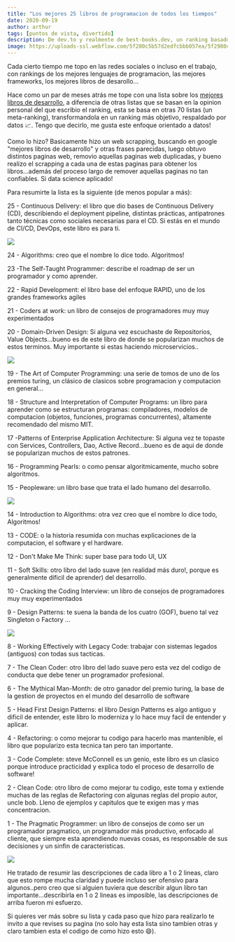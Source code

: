 ```yaml
---
title: "Los mejores 25 libros de programacion de todos los tiempos"
date: 2020-09-19
author: arthur
tags: [puntos de vista, divertido]
description: De dev.to y realmente de best-books.dev, un ranking basado en otras 70 listas de los mejores libros
image: https://uploads-ssl.webflow.com/5f280c5b57d2edfcbbb057ea/5f2980ceab04a0828d44202c_twitter_cover.png
---
```


Cada cierto tiempo me topo en las redes sociales o incluso en el trabajo, con rankings de los mejores lenguajes de programacion, las mejores frameworks, los mejores libros de desarollo...

Hace como un par de meses atrás me tope con una lista sobre los [mejores libros de desarrollo](https://www.best-books.dev/list/best-programming-books), a diferencia de otras listas que se basan en la opinion personal del que escribio el ranking, esta se basa en otras 70 listas (un meta-ranking), transformandola en un ranking más objetivo, respaldado por datos 📈. Tengo que decirlo, me gusta este enfoque orientado a datos!

Como lo hizo? Basicamente hizo un web scrapping, buscando en google "mejores libros de desarrollo" y otras frases parecidas, luego obtuvo distintos paginas web, removio aquellas paginas web duplicadas, y bueno realizo el scrapping a cada una de estas paginas para obtener los libros...además del proceso largo de remover aquellas paginas no tan confiables. Si data science aplicado!

Para resumirte la lista es la siguiente (de menos popular a más):

25 - Continuous Delivery: el libro que dio bases de Continuous Delivery (CD),
describiendo el deployment pipeline, distintas prácticas, antipatrones tanto
técnicas como sociales necesarias para el CD. Si estás en el mundo de CI/CD,
DevOps, este libro es para ti.

<Image
  src="https://uploads-ssl.webflow.com/5f280c5b57d2edfcbbb057ea/5f287f75de25badfcc4e4e34_25.jpg"
  direction="left"
  size="small"
/>

24 - Algorithms: creo que el nombre lo dice todo. Algoritmos!

23 -The Self-Taught Programmer: describe el roadmap de ser un programador y como aprender.

22 - Rapid Development: el libro base del enfoque RAPID, uno de los grandes frameworks agiles

21 - Coders at work: un libro de consejos de programadores muy muy experimentados

20 - Domain-Driven Design: Si alguna vez escuchaste de Repositorios, Value Objects...bueno es de este libro de donde se popularizan muchos de estos terminos. Muy importante si estas haciendo microservicios..

<Image
  src="https://uploads-ssl.webflow.com/5f280c5b57d2edfcbbb057ea/5f2880fe59cedfed5d24eaeb_20.jpg"
  direction="right"
  size="small"
/>

19 - The Art of Computer Programming: una serie de tomos de uno de los premios turing, un clásico de clasicos sobre programacion y computacion en general...

18 - Structure and Interpretation of Computer Programs: un libro para aprender como se estructuran programas: compiladores, modelos de computacion (objetos, funciones, programas concurrentes), altamente recomendado del mismo MIT.

17 -Patterns of Enterprise Application Architecture: Si alguna vez te topaste con Services, Controllers, Dao, Active Record...bueno es de aqui de donde se popularizan muchos de estos patrones.

16 - Programming Pearls: o como pensar algoritmicamente, mucho sobre algoritmos.

15 - Peopleware: un libro base que trata el lado humano del desarrollo.

<Image
  src="https://uploads-ssl.webflow.com/5f280c5b57d2edfcbbb057ea/5f2882e8a59aed50e3dca94f_15.jpg"
  direction="left"
  size="small"
/>

14 - Introduction to Algorithms: otra vez creo que el nombre lo dice todo, Algoritmos!

13 - CODE: o la historia resumida con muchas explicaciones de la computacion, el software y el hardware.

12 - Don't Make Me Think: super base para todo UI, UX

11 - Soft Skills: otro libro del lado suave (en realidad más duro!, porque es generalmente dificil de aprender) del desarrollo.

10 - Cracking the Coding Interview: un libro de consejos de programadores muy muy experimentados

9 - Design Patterns: te suena la banda de los cuatro (GOF), bueno tal vez Singleton o Factory ...

<Image
  src="https://uploads-ssl.webflow.com/5f280c5b57d2edfcbbb057ea/5f2930b679f7b549a4909db5_9.jpg"
  direction="left"
  size="small"
/>

8 - Working Effectively with Legacy Code: trabajar con sistemas legados (antiguos) con todas sus tacticas.

7 - The Clean Coder: otro libro del lado suave pero esta vez del codigo de conducta que debe tener un programador profesional.

6 - The Mythical Man-Month: de otro ganador del premio turing, la base de la gestion de proyectos en el mundo del desarrollo de software

5 - Head First Design Patterns: el libro Design Patterns es algo antiguo y dificil de entender, este libro lo moderniza y lo hace muy facil de entender y aplicar.

4 - Refactoring: o como mejorar tu codigo para hacerlo mas mantenible, el libro que popularizo esta tecnica tan pero tan importante.

3 - Code Complete: steve McConnell es un genio, este libro es un clasico porque introduce practicidad y explica todo el proceso de desarrollo de software!

2 - Clean Code: otro libro de como mejorar tu codigo, este toma y extiende muchas de las reglas de Refactoring con algunas reglas del propio autor, uncle bob. Lleno de ejemplos y capitulos que te exigen mas y mas concentracion.

1 - The Pragmatic Programmer: un libro de consejos de como ser un programador pragmatico, un programador más productivo, enfocado al cliente, que siempre esta aprendiendo nuevas cosas, es responsable de sus decisiones y un sinfin de caracteristicas.

<Image
  src="https://uploads-ssl.webflow.com/5f280c5b57d2edfcbbb057ea/5f2960f40b95b440c7d4a732_1.jpg"
  direction="right"
  size="small"
/>

He tratado de resumir las descripciones de cada libro a 1 o 2 lineas, claro que esto rompe mucha claridad y puede incluso ser ofensivo para algunos..pero creo que si alguien tuviera que describir algun libro tan importante...describirla en 1 o 2 lineas es imposible, las descripciones de arriba fueron mi esfuerzo.

Si quieres ver más sobre su lista y cada paso que hizo para realizarlo te invito a que revises su pagina (no solo hay esta lista sino tambien otras y claro tambien esta el codigo de como hizo esto 😄).

